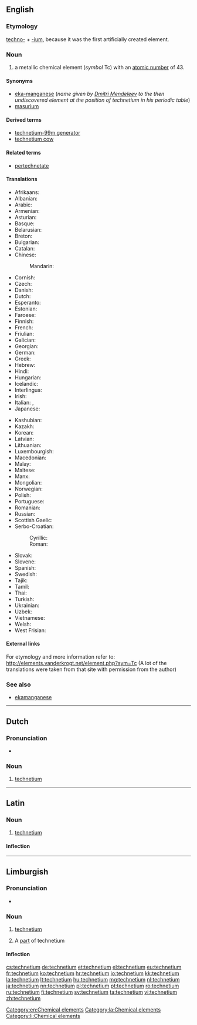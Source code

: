 {{also|Technetium}}
==English==
{{elements|Tc|molybdenum|Mo|ruthenium|Ru}}

===Etymology===
[[techno-]] + [[-ium]], because it was the first artificially created element.

===Noun===
{{wikipedia}}
{{en-noun|-}}

# a metallic chemical element (''symbol'' Tc) with an [[atomic number]] of 43.

====Synonyms====
* [[eka-manganese]] (''name given by [[w:Dmitri Mendeleev|Dmitri Mendeleev]] to the then undiscovered element at the position of technetium in his periodic table'')
* [[masurium]] {{qualifier|proposed name; obsolete}}

====Derived terms====
* [[technetium-99m generator]]
* [[technetium cow]]

====Related terms====
* [[pertechnetate]]

====Translations====
{{trans-top|chemical element}}
* Afrikaans: {{t-|af|technetium}}
* Albanian: {{t-|sq|teknec}}
* Arabic: {{t-|ar|كنيتيوم|m|tr=tiknítyum|sc=Arab}}
* Armenian: {{t-|hy|տեխնեցիում|tr=texnecʿium}}
* Asturian: {{t-|ast|tecneciu|m}}
* Basque: {{t-|eu|teknezioa}}
* Belarusian: {{t-|be|тэхнецый|m|tr=tekhnétsyj|sc=Cyrl}}
* Breton: {{t-|br|teknetiom}}
* Bulgarian: {{t-|bg|технеций|m|tr=tekhnétsij}}
* Catalan: {{t-|ca|tecneci}}
* Chinese:
*: Mandarin: {{t|cmn|锝|tr=dé|sc=Hani}}
* Cornish: {{t-|kw|technytyum}}
* Czech: {{t+|cs|technecium}}
* Danish: {{t-|da|technetium}}
* Dutch: {{t+|nl|technetium|n}}
* Esperanto: {{t+|eo|teknecio}}
* Estonian: {{t+|et|tehneetsium}}
* Faroese: {{t-|fo|technetium}}
* Finnish: {{t+|fi|technetium}}
* French: {{t+|fr|technétium|m}}
* Friulian: {{tø|fur|tecnezi}}
* Galician: {{t+|gl|tecnecio}}
* Georgian: {{t-|ka|ტექნეციუმი|sc=Geor|tr=tek'nets'iumi}}
* German: {{t+|de|Technetium|n}}
* Greek: {{t+|el|τεχνήτιο|n|tr=technítio}}
* Hebrew: {{t-|he|טכנתיום|sc=Hebr|tr=tekhnétyum}}
* Hindi: {{t-|hi|चेष्टातु|tr=cheshtaanu|sc=Deva}}
* Hungarian: {{t+|hu|technécium}}
* Icelandic: {{t+|is|teknetín}}
* Interlingua: {{t-|ia|technetium}}
* Irish: {{t+|ga|teicnéitiam}}
* Italian: {{t+|it|tecnezio|m}}, {{t-|it|tecneto|m}}
* Japanese: {{t+|ja|テクネチウム|tr=tekunechiumu}}
{{trans-mid}}
* Kashubian: {{t-|csb|technet}}
* Kazakh: {{t|kk|технеций|tr=tekhnetsiy}}
* Korean: {{t+|ko|테크네튬|tr=tekeunetyum|sc=Kore}}
* Latvian: {{t-|lv|tehnēcijs}}
* Lithuanian: {{t+|lt|technecis}}
* Luxembourgish: {{t-|lb|Technetium}}
* Macedonian: {{t-|mk|технециум|m|tr=tekhnétsium|sc=Cyrl}}
* Malay: {{t-|ms|teknetium}}
* Maltese: {{t-|mt|teknezju}}
* Manx: {{t-|gv|cheghnaiçhum|alt=çheghnaiçhum}}
* Mongolian: {{t-|mn|технеци|sc=Cyrl|tr=tekhnetsi}}
* Norwegian: {{t-|no|technetium}}
* Polish: {{t+|pl|technet|m}}
* Portuguese: {{t+|pt|tecnécio|m}}
* Romanian: {{t+|ro|technețiu|n}}
* Russian: {{t+|ru|технеций|m|tr=texnétsij}}
* Scottish Gaelic: {{t-|gd|teicnèitiam}}
* Serbo-Croatian:
*: Cyrillic: {{t-|sh|технициjум|m|sc=Cyrl}}
*: Roman: {{t-|sh|tehnicijum|m}}
* Slovak: {{t-|sk|technécium}}
* Slovene: {{t+|sl|tehnecij}}
* Spanish: {{t+|es|tecnecio|m}}
* Swedish: {{t+|sv|teknetium|n}}
* Tajik: {{t-|tg|tehneci'}}
* Tamil: {{t-|ta|பசகன்|tr=pasagan|sc=Taml}}
* Thai: {{t-|th|เทคนีเชียม|sc=Thai|tr=thēkhnīchiam}}
* Turkish: {{t+|tr|teknetyum}}
* Ukrainian: {{t-|uk|технецiй|m|tr=tekhnétsij|sc=Cyrl}}
* Uzbek: {{t-|uz|технеций|tr=tekhnetsiy|sc=Cyrl}}
* Vietnamese: {{t-|vi|tecnexi}}
* Welsh: {{t+|cy|technetiwm}}
* West Frisian: {{t-|fy|technetium}}
{{trans-bottom}}

====External links====
For etymology and more information refer to:
http://elements.vanderkrogt.net/element.php?sym=Tc
(A lot of the translations were taken from that site with permission from the author)

===See also===
* [[ekamanganese]]

[[Category:en:Chemical elements]]

----

==Dutch==
{{wikipedia|lang=nl}}
{{elements|Tc|molybdeen|Mo|ruthenium|Ru|lang=nl}}

===Pronunciation===
* {{audio|Nl-technetium.ogg|Audio}}

===Noun===
{{nl-noun|n|-|-}}

# [[#English|technetium]]

----

==Latin==
{{wikipedia|lang=la}}

===Noun===
{{la-noun|technētium|technetii|technētiī|n|second}}

# [[#English|technetium]]

====Inflection====
{{la-decl-2nd-N|techneti|technēti}}

[[Category:la:Chemical elements]]

----

==Limburgish==

===Pronunciation===
* {{IPA|[tæxˈneː˨ʃɔ˧m]|lang=li}}

===Noun===
{{li-noun|g=n}}

# {{uncountable|lang=li}} [[technetium#English|technetium]]
# A [[part]] of technetium

====Inflection====
{{li-decl-noun-um|techneti}}

[[Category:li:Chemical elements]]

[[cs:technetium]]
[[de:technetium]]
[[et:technetium]]
[[el:technetium]]
[[eu:technetium]]
[[fr:technetium]]
[[ko:technetium]]
[[hr:technetium]]
[[io:technetium]]
[[kk:technetium]]
[[la:technetium]]
[[lt:technetium]]
[[hu:technetium]]
[[mg:technetium]]
[[nl:technetium]]
[[ja:technetium]]
[[nn:technetium]]
[[pl:technetium]]
[[pt:technetium]]
[[ro:technetium]]
[[ru:technetium]]
[[fi:technetium]]
[[sv:technetium]]
[[ta:technetium]]
[[vi:technetium]]
[[zh:technetium]]
